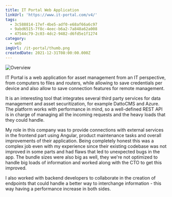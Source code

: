 ```yaml
---
title: IT Portal Web Application
linkUrl: 'https://www.it-portal.com/v4/'
tags:
  - 3c588814-17ef-4be5-adf0-e68af66a6c97
  - 9abd6515-7f8c-4eec-b6a2-7a848a62a008
  - 47544c79-2c03-4dc2-9482-d6fd5e1f1274
category:
  - web
imgUrl: /it-portal/thumb.png
createdDate: 2021-12-31T08:00:00.000Z
---
```


![Overview](/it-portal/1.jpg)

IT Portal is a web application for asset management from an IT perspective, from computers to files and routers, while allowing to save credentials per device and also allow to save connection features for remote management.

It is an interesting tool that integrates several third party services for data management and asset securitization, for example DattoCMS and Azure. The platform works with performance in mind, so a well-defined REST API is in charge of managing all the incoming requests and the heavy loads that they could handle.

My role in this company was to provide connections with external services in the frontend part using Angular, product maintenance tasks and overall improvements of their application. Being completely honest this was a complex job even with my experience since their existing codebase was not improved in some parts and had flaws that led to unexpected bugs in the app. The bundle sizes were also big as well, they we're not optimized to handle big loads of information and worked along with the CTO to get this improved.

I also worked with backend developers to collaborate in the creation of endpoints that could handle a better way to interchange information - this way having a performance increase in both sides.
